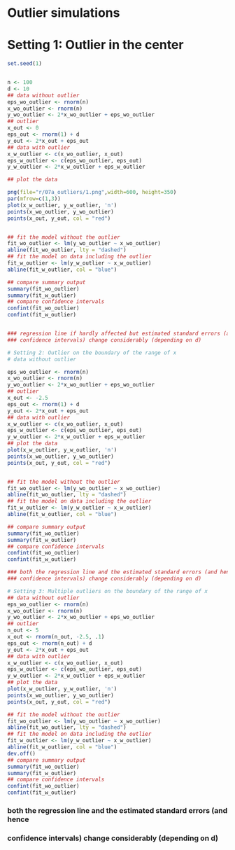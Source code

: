# Outlier simulations

# Setting 1: Outlier in the center
```r
set.seed(1)


n <- 100
d <- 10
## data without outlier
eps_wo_outlier <- rnorm(n)
x_wo_outlier <- rnorm(n)
y_wo_outlier <- 2*x_wo_outlier + eps_wo_outlier
## outlier
x_out <- 0
eps_out <- rnorm(1) + d
y_out <- 2*x_out + eps_out
## data with outlier
x_w_outlier <- c(x_wo_outlier, x_out)
eps_w_outlier <- c(eps_wo_outlier, eps_out)
y_w_outlier <- 2*x_w_outlier + eps_w_outlier

## plot the data

png(file="r/07a_outliers/1.png",width=600, height=350)
par(mfrow=c(1,3))
plot(x_w_outlier, y_w_outlier, 'n')
points(x_wo_outlier, y_wo_outlier)
points(x_out, y_out, col = "red")


## fit the model without the outlier
fit_wo_outlier <- lm(y_wo_outlier ~ x_wo_outlier)
abline(fit_wo_outlier, lty = "dashed")
## fit the model on data including the outlier
fit_w_outlier <- lm(y_w_outlier ~ x_w_outlier)
abline(fit_w_outlier, col = "blue")

## compare summary output
summary(fit_wo_outlier)
summary(fit_w_outlier)
## compare confidence intervals
confint(fit_wo_outlier)
confint(fit_w_outlier)


### regression line if hardly affected but estimated standard errors (and hence
### confidence intervals) change considerably (depending on d)

# Setting 2: Outlier on the boundary of the range of x
# data without outlier

eps_wo_outlier <- rnorm(n)
x_wo_outlier <- rnorm(n)
y_wo_outlier <- 2*x_wo_outlier + eps_wo_outlier
## outlier
x_out <- -2.5
eps_out <- rnorm(1) + d
y_out <- 2*x_out + eps_out
## data with outlier
x_w_outlier <- c(x_wo_outlier, x_out)
eps_w_outlier <- c(eps_wo_outlier, eps_out)
y_w_outlier <- 2*x_w_outlier + eps_w_outlier
## plot the data
plot(x_w_outlier, y_w_outlier, 'n')
points(x_wo_outlier, y_wo_outlier)
points(x_out, y_out, col = "red")


## fit the model without the outlier
fit_wo_outlier <- lm(y_wo_outlier ~ x_wo_outlier)
abline(fit_wo_outlier, lty = "dashed")
## fit the model on data including the outlier
fit_w_outlier <- lm(y_w_outlier ~ x_w_outlier)
abline(fit_w_outlier, col = "blue")

## compare summary output
summary(fit_wo_outlier)
summary(fit_w_outlier)
## compare confidence intervals
confint(fit_wo_outlier)
confint(fit_w_outlier)

### both the regression line and the estimated standard errors (and hence
### confidence intervals) change considerably (depending on d)

# Setting 3: Multiple outliers on the boundary of the range of x
## data without outlier
eps_wo_outlier <- rnorm(n)
x_wo_outlier <- rnorm(n)
y_wo_outlier <- 2*x_wo_outlier + eps_wo_outlier
## outlier
n_out <- 5
x_out <- rnorm(n_out, -2.5, .1)
eps_out <- rnorm(n_out) + d
y_out <- 2*x_out + eps_out
## data with outlier
x_w_outlier <- c(x_wo_outlier, x_out)
eps_w_outlier <- c(eps_wo_outlier, eps_out)
y_w_outlier <- 2*x_w_outlier + eps_w_outlier
## plot the data
plot(x_w_outlier, y_w_outlier, 'n')
points(x_wo_outlier, y_wo_outlier)
points(x_out, y_out, col = "red")

## fit the model without the outlier
fit_wo_outlier <- lm(y_wo_outlier ~ x_wo_outlier)
abline(fit_wo_outlier, lty = "dashed")
## fit the model on data including the outlier
fit_w_outlier <- lm(y_w_outlier ~ x_w_outlier)
abline(fit_w_outlier, col = "blue")
dev.off()
## compare summary output
summary(fit_wo_outlier)
summary(fit_w_outlier)
## compare confidence intervals
confint(fit_wo_outlier)
confint(fit_w_outlier)
```
### both the regression line and the estimated standard errors (and hence
### confidence intervals) change considerably (depending on d)
